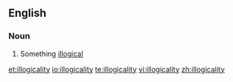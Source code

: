 ==English==
===Noun===
{{en-noun|illogocalities}}
# Something [[illogical]]

[[et:illogicality]]
[[io:illogicality]]
[[te:illogicality]]
[[vi:illogicality]]
[[zh:illogicality]]